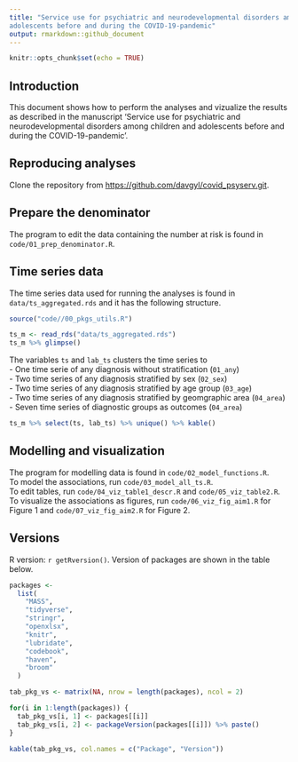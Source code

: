 ```yaml
---
title: "Service use for psychiatric and neurodevelopmental disorders among children and
adolescents before and during the COVID-19-pandemic"
output: rmarkdown::github_document
---
```


```r
knitr::opts_chunk$set(echo = TRUE)
```


## Introduction
This document shows how to perform the analyses and vizualize the results as described in the manuscript 'Service use for psychiatric and neurodevelopmental disorders among children and adolescents before and during the COVID-19-pandemic'.  

## Reproducing analyses

Clone the repository from <https://github.com/davgyl/covid_psyserv.git>.  

## Prepare the denominator

The program to edit the data containing the number at risk is found in `code/01_prep_denominator.R`.  

## Time series data

The time series data used for running the analyses is found in `data/ts_aggregated.rds` and it has the following structure. 

```r

source("code//00_pkgs_utils.R")

ts_m <- read_rds("data/ts_aggregated.rds")
ts_m %>% glimpse()

```

The variables `ts` and `lab_ts` clusters the time series to  
- One time serie of any diagnosis without stratification (`01_any`)  
- Two time series of any diagnosis stratified by sex (`02_sex`)  
- Two time series of any diagnosis stratified by age group (`03_age`)  
- Two time series of any diagnosis stratified by geomgraphic area (`04_area`)  
- Seven time series of diagnostic groups as outcomes (`04_area`)  

```r

ts_m %>% select(ts, lab_ts) %>% unique() %>% kable()

```

## Modelling and visualization

The program for modelling data is found in `code/02_model_functions.R`.  
To model the associations, run `code/03_model_all_ts.R`.  
To edit tables, run `code/04_viz_table1_descr.R` and `code/05_viz_table2.R`.  
To visualize the associations as figures, run `code/06_viz_fig_aim1.R` for Figure 1 and `code/07_viz_fig_aim2.R` for Figure 2.  

## Versions

R version: `r getRversion()`. Version of packages are shown in the table below. 

```r

packages <- 
  list(
    "MASS",
    "tidyverse", 
    "stringr", 
    "openxlsx", 
    "knitr", 
    "lubridate",
    "codebook",
    "haven",
    "broom"
  )

tab_pkg_vs <- matrix(NA, nrow = length(packages), ncol = 2)

for(i in 1:length(packages)) {
  tab_pkg_vs[i, 1] <- packages[[i]]
  tab_pkg_vs[i, 2] <- packageVersion(packages[[i]]) %>% paste()
}

kable(tab_pkg_vs, col.names = c("Package", "Version"))

```
